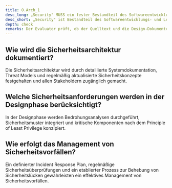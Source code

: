```yaml
---
title: O.Arch_1
desc_long: „Security" MUSS ein fester Bestandteil des Softwareentwicklungs- und Lebenszyklus' für die gesamte Anwendung sein (vgl. „iOS Security Framework" [iOSSF], beziehungsweise „Design for Safety" [DfS]).
desc_short: „Security" ist Bestandteil des Softwareentwicklungs- und Lebenszyklus.
depth: check
remarks: Der Evaluator prüft, ob der Quelltext und die Design-Dokumente auf die Verwendung aktueller „Best- Practices" bei der Entwicklung schließen lassen.
---
```


## Wie wird die Sicherheitsarchitektur dokumentiert?

Die Sicherheitsarchitektur wird durch detaillierte Systemdokumentation, Threat Models und regelmäßig aktualisierte Sicherheitskonzepte festgehalten und allen Stakeholdern zugänglich gemacht.

## Welche Sicherheitsanforderungen werden in der Designphase berücksichtigt?

In der Designphase werden Bedrohungsanalysen durchgeführt, Sicherheitsmuster integriert und kritische Komponenten nach dem Principle of Least Privilege konzipiert.

## Wie erfolgt das Management von Sicherheitsvorfällen?

Ein definierter Incident Response Plan, regelmäßige Sicherheitsüberprüfungen und ein etablierter Prozess zur Behebung von Sicherheitslücken gewährleisten ein effektives Management von Sicherheitsvorfällen.
